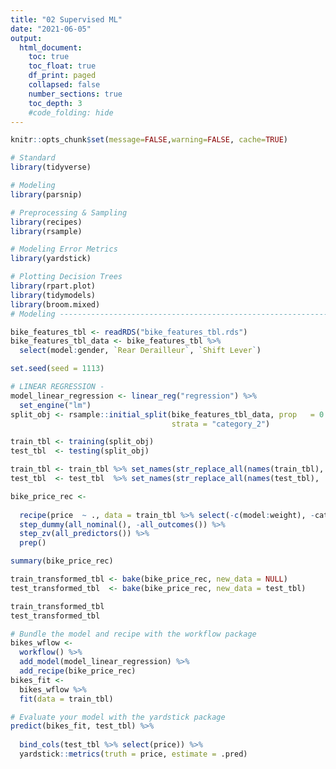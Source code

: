 ```yaml
---
title: "02 Supervised ML"
date: "2021-06-05"
output:
  html_document:
    toc: true
    toc_float: true
    df_print: paged
    collapsed: false
    number_sections: true
    toc_depth: 3
    #code_folding: hide
---
```


```r
knitr::opts_chunk$set(message=FALSE,warning=FALSE, cache=TRUE)
```



```r
# Standard
library(tidyverse)

# Modeling
library(parsnip)

# Preprocessing & Sampling
library(recipes)
library(rsample)

# Modeling Error Metrics
library(yardstick)

# Plotting Decision Trees
library(rpart.plot)
library(tidymodels)
library(broom.mixed)
# Modeling ----------------------------------------------------------------

bike_features_tbl <- readRDS("bike_features_tbl.rds")
bike_features_tbl_data <- bike_features_tbl %>% 
  select(model:gender, `Rear Derailleur`, `Shift Lever`) 

set.seed(seed = 1113)

# LINEAR REGRESSION -
model_linear_regression <- linear_reg("regression") %>%
  set_engine("lm")
split_obj <- rsample::initial_split(bike_features_tbl_data, prop   = 0.80, 
                                    strata = "category_2")

train_tbl <- training(split_obj)
test_tbl  <- testing(split_obj)

train_tbl <- train_tbl %>% set_names(str_replace_all(names(train_tbl), " |-", "_"))
test_tbl  <- test_tbl  %>% set_names(str_replace_all(names(test_tbl),  " |-", "_"))

bike_price_rec <- 
  
  recipe(price  ~ ., data = train_tbl %>% select(-c(model:weight), -category_1, -c(category_3:gender))) %>% 
  step_dummy(all_nominal(), -all_outcomes()) %>% 
  step_zv(all_predictors()) %>% 
  prep()

summary(bike_price_rec)

train_transformed_tbl <- bake(bike_price_rec, new_data = NULL)
test_transformed_tbl  <- bake(bike_price_rec, new_data = test_tbl)

train_transformed_tbl
test_transformed_tbl

# Bundle the model and recipe with the workflow package
bikes_wflow <- 
  workflow() %>% 
  add_model(model_linear_regression) %>% 
  add_recipe(bike_price_rec)
bikes_fit <- 
  bikes_wflow %>% 
  fit(data = train_tbl)

# Evaluate your model with the yardstick package
predict(bikes_fit, test_tbl) %>%
  
  bind_cols(test_tbl %>% select(price)) %>%
  yardstick::metrics(truth = price, estimate = .pred)
```

